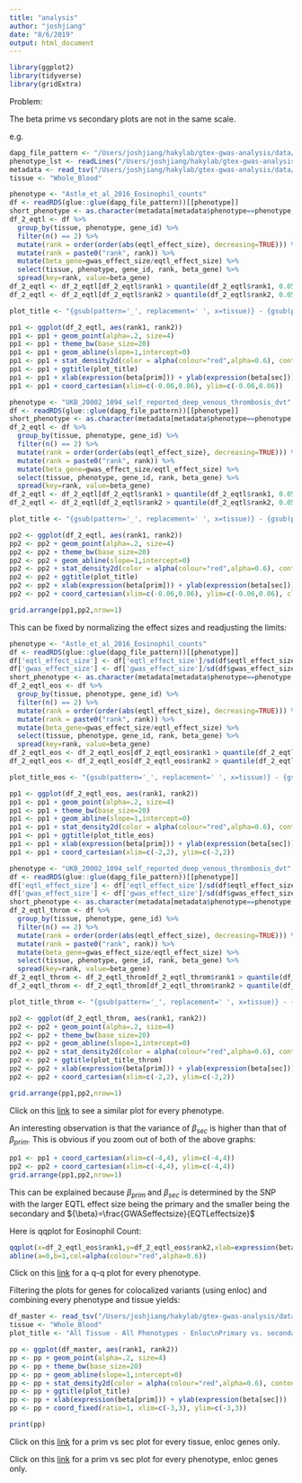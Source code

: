 ```yaml
---
title: "analysis"
author: "joshjiang"
date: "8/6/2019"
output: html_document
---
```


```r
library(ggplot2)
library(tidyverse)
library(gridExtra)
```

Problem:

The beta prime vs secondary plots are not in the same scale.

e.g.

```r

dapg_file_pattern <- "/Users/joshjiang/hakylab/gtex-gwas-analysis/data/dapg_selected_variants/expression/gwas_and_eqtl/DAPG_with_mashr__{tissue}.rds"
phenotype_lst <- readLines("/Users/joshjiang/hakylab/gtex-gwas-analysis/data/phenotype_list.txt")
metadata <- read_tsv("/Users/joshjiang/hakylab/gtex-gwas-analysis/data/gwas_metadata.txt") %>% rename(phenotype=Tag)
tissue <- "Whole_Blood"

phenotype <- "Astle_et_al_2016_Eosinophil_counts"
df <- readRDS(glue::glue(dapg_file_pattern))[[phenotype]]
short_phenotype <- as.character(metadata[metadata$phenotype==phenotype, "new_Phenotype"])
df_2_eqtl <- df %>%
  group_by(tissue, phenotype, gene_id) %>%
  filter(n() == 2) %>%
  mutate(rank = order(order(abs(eqtl_effect_size), decreasing=TRUE))) %>%
  mutate(rank = paste0("rank", rank)) %>%
  mutate(beta_gene=gwas_effect_size/eqtl_effect_size) %>%
  select(tissue, phenotype, gene_id, rank, beta_gene) %>%
  spread(key=rank, value=beta_gene)
df_2_eqtl <- df_2_eqtl[df_2_eqtl$rank1 > quantile(df_2_eqtl$rank1, 0.05, na.rm = TRUE) & df_2_eqtl$rank1 < quantile(df_2_eqtl$rank1, 0.95, na.rm = TRUE),]
df_2_eqtl <- df_2_eqtl[df_2_eqtl$rank2 > quantile(df_2_eqtl$rank2, 0.05, na.rm = TRUE) & df_2_eqtl$rank2 < quantile(df_2_eqtl$rank2, 0.95, na.rm = TRUE),]

plot_title <- "{gsub(pattern='_', replacement=' ', x=tissue)} - {gsub(pattern='_', replacement=' ', x=short_phenotype)}\nPrimary vs. secondary eQTL" %>% glue::glue()

pp1 <- ggplot(df_2_eqtl, aes(rank1, rank2))
pp1 <- pp1 + geom_point(alpha=.2, size=4)
pp1 <- pp1 + theme_bw(base_size=20)
pp1 <- pp1 + geom_abline(slope=1,intercept=0)
pp1 <- pp1 + stat_density2d(color = alpha(colour="red",alpha=0.6), contour = TRUE)
pp1 <- pp1 + ggtitle(plot_title)
pp1 <- pp1 + xlab(expression(beta[prim])) + ylab(expression(beta[sec]))
pp1 <- pp1 + coord_cartesian(xlim=c(-0.06,0.06), ylim=c(-0.06,0.06))

phenotype <- "UKB_20002_1094_self_reported_deep_venous_thrombosis_dvt"
df <- readRDS(glue::glue(dapg_file_pattern))[[phenotype]]
short_phenotype <- as.character(metadata[metadata$phenotype==phenotype, "new_Phenotype"])
df_2_eqtl <- df %>%
  group_by(tissue, phenotype, gene_id) %>%
  filter(n() == 2) %>%
  mutate(rank = order(order(abs(eqtl_effect_size), decreasing=TRUE))) %>%
  mutate(rank = paste0("rank", rank)) %>%
  mutate(beta_gene=gwas_effect_size/eqtl_effect_size) %>%
  select(tissue, phenotype, gene_id, rank, beta_gene) %>%
  spread(key=rank, value=beta_gene)
df_2_eqtl <- df_2_eqtl[df_2_eqtl$rank1 > quantile(df_2_eqtl$rank1, 0.05, na.rm = TRUE) & df_2_eqtl$rank1 < quantile(df_2_eqtl$rank1, 0.95, na.rm = TRUE),]
df_2_eqtl <- df_2_eqtl[df_2_eqtl$rank2 > quantile(df_2_eqtl$rank2, 0.05, na.rm = TRUE) & df_2_eqtl$rank2 < quantile(df_2_eqtl$rank2, 0.95, na.rm = TRUE),]

plot_title <- "{gsub(pattern='_', replacement=' ', x=tissue)} - {gsub(pattern='_', replacement=' ', x=short_phenotype)}\nPrimary vs. secondary eQTL" %>% glue::glue()

pp2 <- ggplot(df_2_eqtl, aes(rank1, rank2))
pp2 <- pp2 + geom_point(alpha=.2, size=4)
pp2 <- pp2 + theme_bw(base_size=20)
pp2 <- pp2 + geom_abline(slope=1,intercept=0)
pp2 <- pp2 + stat_density2d(color = alpha(colour="red",alpha=0.6), contour = TRUE)
pp2 <- pp2 + ggtitle(plot_title)
pp2 <- pp2 + xlab(expression(beta[prim])) + ylab(expression(beta[sec]))
pp2 <- pp2 + coord_cartesian(xlim=c(-0.06,0.06), ylim=c(-0.06,0.06), clip="off")

grid.arrange(pp1,pp2,nrow=1)
```

This can be fixed by normalizing the effect sizes and readjusting the limits:

```r

phenotype <- "Astle_et_al_2016_Eosinophil_counts"
df <- readRDS(glue::glue(dapg_file_pattern))[[phenotype]]
df['eqtl_effect_size'] <- df['eqtl_effect_size']/sd(df$eqtl_effect_size, na.rm=TRUE)
df['gwas_effect_size'] <- df['gwas_effect_size']/sd(df$gwas_effect_size, na.rm=TRUE)
short_phenotype <- as.character(metadata[metadata$phenotype==phenotype, "new_Phenotype"])
df_2_eqtl_eos <- df %>%
  group_by(tissue, phenotype, gene_id) %>%
  filter(n() == 2) %>%
  mutate(rank = order(order(abs(eqtl_effect_size), decreasing=TRUE))) %>%
  mutate(rank = paste0("rank", rank)) %>%
  mutate(beta_gene=gwas_effect_size/eqtl_effect_size) %>%
  select(tissue, phenotype, gene_id, rank, beta_gene) %>%
  spread(key=rank, value=beta_gene)
df_2_eqtl_eos <- df_2_eqtl_eos[df_2_eqtl_eos$rank1 > quantile(df_2_eqtl_eos$rank1, 0.05, na.rm = TRUE) & df_2_eqtl_eos$rank1 < quantile(df_2_eqtl_eos$rank1, 0.95, na.rm = TRUE),]
df_2_eqtl_eos <- df_2_eqtl_eos[df_2_eqtl_eos$rank2 > quantile(df_2_eqtl_eos$rank2, 0.05, na.rm = TRUE) & df_2_eqtl_eos$rank2 < quantile(df_2_eqtl_eos$rank2, 0.95, na.rm = TRUE),]

plot_title_eos <- "{gsub(pattern='_', replacement=' ', x=tissue)} - {gsub(pattern='_', replacement=' ', x=short_phenotype)}\nPrimary vs. secondary eQTL" %>% glue::glue()

pp1 <- ggplot(df_2_eqtl_eos, aes(rank1, rank2))
pp1 <- pp1 + geom_point(alpha=.2, size=4)
pp1 <- pp1 + theme_bw(base_size=20)
pp1 <- pp1 + geom_abline(slope=1,intercept=0)
pp1 <- pp1 + stat_density2d(color = alpha(colour="red",alpha=0.6), contour = TRUE)
pp1 <- pp1 + ggtitle(plot_title_eos)
pp1 <- pp1 + xlab(expression(beta[prim])) + ylab(expression(beta[sec]))
pp1 <- pp1 + coord_cartesian(xlim=c(-2,2), ylim=c(-2,2))

phenotype <- "UKB_20002_1094_self_reported_deep_venous_thrombosis_dvt"
df <- readRDS(glue::glue(dapg_file_pattern))[[phenotype]]
df['eqtl_effect_size'] <- df['eqtl_effect_size']/sd(df$eqtl_effect_size, na.rm=TRUE)
df['gwas_effect_size'] <- df['gwas_effect_size']/sd(df$gwas_effect_size, na.rm=TRUE)
short_phenotype <- as.character(metadata[metadata$phenotype==phenotype, "new_Phenotype"])
df_2_eqtl_throm <- df %>%
  group_by(tissue, phenotype, gene_id) %>%
  filter(n() == 2) %>%
  mutate(rank = order(order(abs(eqtl_effect_size), decreasing=TRUE))) %>%
  mutate(rank = paste0("rank", rank)) %>%
  mutate(beta_gene=gwas_effect_size/eqtl_effect_size) %>%
  select(tissue, phenotype, gene_id, rank, beta_gene) %>%
  spread(key=rank, value=beta_gene)
df_2_eqtl_throm <- df_2_eqtl_throm[df_2_eqtl_throm$rank1 > quantile(df_2_eqtl_throm$rank1, 0.05, na.rm = TRUE) & df_2_eqtl_throm$rank1 < quantile(df_2_eqtl_throm$rank1, 0.95, na.rm = TRUE),]
df_2_eqtl_throm <- df_2_eqtl_throm[df_2_eqtl_throm$rank2 > quantile(df_2_eqtl_throm$rank2, 0.05, na.rm = TRUE) & df_2_eqtl_throm$rank2 < quantile(df_2_eqtl_throm$rank2, 0.95, na.rm = TRUE),]

plot_title_throm <- "{gsub(pattern='_', replacement=' ', x=tissue)} - {gsub(pattern='_', replacement=' ', x=short_phenotype)}\nPrimary vs. secondary eQTL" %>% glue::glue()

pp2 <- ggplot(df_2_eqtl_throm, aes(rank1, rank2))
pp2 <- pp2 + geom_point(alpha=.2, size=4)
pp2 <- pp2 + theme_bw(base_size=20)
pp2 <- pp2 + geom_abline(slope=1,intercept=0)
pp2 <- pp2 + stat_density2d(color = alpha(colour="red",alpha=0.6), contour = TRUE)
pp2 <- pp2 + ggtitle(plot_title_throm)
pp2 <- pp2 + xlab(expression(beta[prim])) + ylab(expression(beta[sec]))
pp2 <- pp2 + coord_cartesian(xlim=c(-2,2), ylim=c(-2,2))

grid.arrange(pp1,pp2,nrow=1)
```

Click on this [link](all_pvs_figures.html) to see a similar plot for every phenotype.

An interesting observation is that the variance of $\beta_{sec}$ is higher than that of $\beta_{prim}$. This is obvious if you zoom out of both of the above graphs:

```r
pp1 <- pp1 + coord_cartesian(xlim=c(-4,4), ylim=c(-4,4))
pp2 <- pp2 + coord_cartesian(xlim=c(-4,4), ylim=c(-4,4))
grid.arrange(pp1,pp2,nrow=1)
```

This can be explained because $\beta_{prim}$ and $\beta_{sec}$ is determined by the SNP with the larger EQTL effect size being the primary and the smaller being the secondary and ${\beta}=\frac{GWASeffectsize}{EQTLeffectsize}$

Here is qqplot for Eosinophil Count:

```r
qqplot(x=df_2_eqtl_eos$rank1,y=df_2_eqtl_eos$rank2,xlab=expression(beta[prim]),ylab=expression(beta[sec]),main=plot_title_eos)
abline(a=0,b=1,col=alpha(colour="red",alpha=0.6))
```

Click on this [link](all_qqplots.html) for a q-q plot for every phenotype.

Filtering the plots for genes for colocalized variants (using enloc) and combining every phenotype and tissue yields:

```r
df_master <- read_tsv("/Users/joshjiang/hakylab/gtex-gwas-analysis/data/coloc_enloc_gene_joined.txt")
tissue <- "Whole_Blood"
plot_title <- "All Tissue - All Phenotypes - Enloc\nPrimary vs. secondary eQTL" %>% glue::glue()

pp <- ggplot(df_master, aes(rank1, rank2))
pp <- pp + geom_point(alpha=.2, size=4)
pp <- pp + theme_bw(base_size=20)
pp <- pp + geom_abline(slope=1,intercept=0)
pp <- pp + stat_density2d(color = alpha(colour="red",alpha=0.6), contour = TRUE)
pp <- pp + ggtitle(plot_title)
pp <- pp + xlab(expression(beta[prim])) + ylab(expression(beta[sec]))
pp <- pp + coord_fixed(ratio=1, xlim=c(-3,3), ylim=c(-3,3))

print(pp)
```

Click on this [link](all_enloc_tissue.html) for a prim vs sec plot for every tissue, enloc genes only.

Click on this [link](all_enloc_phenotype.html) for a prim vs sec plot for every phenotype, enloc genes only.

